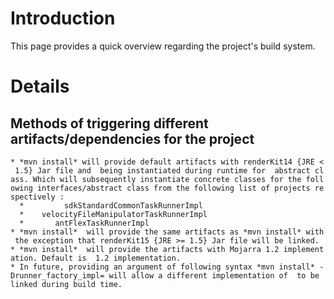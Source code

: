 = Introduction =

This page provides a quick overview regarding the project's build system.

= Details =

==Methods of triggering different artifacts/dependencies for the project==
 * *mvn install* will provide default artifacts with renderKit14 {JRE < 1.5} Jar file and {{{DefaultRunnerFactoryImpl}}} being instantiated during runtime for {{{_RunnerFactory}}} abstract class. Which will subsequently instantiate concrete classes for the following interfaces/abstract class from the following list of projects respectively :
   * {{{_CommonTaskRunner}}}		sdkStandardCommonTaskRunnerImpl
   * {{{_FileManipulatorTaskRunner}}}	velocityFileManipulatorTaskRunnerImpl
   * {{{_FlexTaskRunner}}}		antFlexTaskRunnerImpl
 * *mvn install* {{{-Djsf_flex_renderKit_runtime=15}}} will provide the same artifacts as *mvn install* with the exception that renderKit15 {JRE >= 1.5} Jar file will be linked.
 * *mvn install* {{{-Djsf=mojarra12}}} will provide the artifacts with Mojarra 1.2 implementation. Default is {{{MyFaces}}} 1.2 implementation.
 * In future, providing an argument of following syntax *mvn install* -Drunner_factory_impl=<implementation_class> will allow a different implementation of {{{_RunnerFactory}}} to be linked during build time.